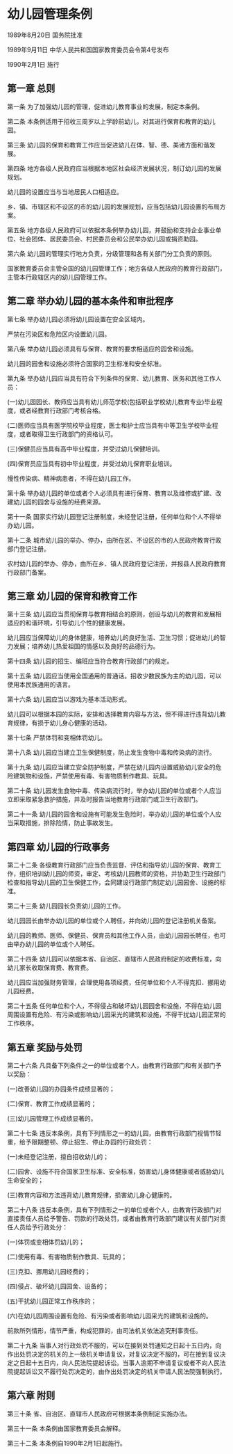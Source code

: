 # 幼儿园管理条例

1989年8月20日 国务院批准　

1989年9月11日 中华人民共和国国家教育委员会令第4号发布　

1990年2月1日 施行

  

## 第一章 总则

第一条 为了加强幼儿园的管理，促进幼儿教育事业的发展，制定本条例。

第二条 本条例适用于招收三周岁以上学龄前幼儿，对其进行保育和教育的幼儿园。

第三条 幼儿园的保育和教育工作应当促进幼儿在体、智、德、美诸方面和谐发展。

第四条 地方各级人民政府应当根据本地区社会经济发展状况，制订幼儿园的发展规划。

幼儿园的设置应当与当地居民人口相适应。

乡、镇、市辖区和不设区的市的幼儿园的发展规划，应当包括幼儿园设置的布局方案。

第五条 地方各级人民政府可以依据本条例举办幼儿园，并鼓励和支持企业事业单位、社会团体、居民委员会、村民委员会和公民举办幼儿园或捐资助园。

第六条 幼儿园的管理实行地方负责，分级管理和各有关部门分工负责的原则。

国家教育委员会主管全国的幼儿园管理工作；地方各级人民政府的教育行政部门，主管本行政辖区内的幼儿园管理工作。

## 第二章 举办幼儿园的基本条件和审批程序

第七条 举办幼儿园必须将幼儿园设置在安全区域内。

严禁在污染区和危险区内设置幼儿园。

第八条 举办幼儿园必须具有与保育、教育的要求相适应的园舍和设施。

幼儿园的园舍和设施必须符合国家的卫生标准和安全标准。

第九条 举办幼儿园应当具有符合下列条件的保育、幼儿教育、医务和其他工作人员：

(一)幼儿园园长、教师应当具有幼儿师范学校(包括职业学校幼儿教育专业)毕业程度，或者经教育行政部门考核合格。

(二)医师应当具有医学院校毕业程度，医士和护士应当具有中等卫生学校毕业程度，或者取得卫生行政部门的资格认可。

(三)保健员应当具有高中毕业程度，并受过幼儿保健培训。

(四)保育员应当具有初中毕业程度，并受过幼儿保育职业培训。

慢性传染病、精神病患者，不得在幼儿园工作。

第十条 举办幼儿园的单位或者个人必须具有进行保育、教育以及维修或扩建、改建幼儿园的园舍与设施的经费来源。

第十一条 国家实行幼儿园登记注册制度，未经登记注册，任何单位和个人不得举办幼儿园。

第十二条 城市幼儿园的举办、停办，由所在区、不设区的市的人民政府教育行政部门登记注册。

农村幼儿园的举办、停办，由所在乡、镇人民政府登记注册，并报县人民政府教育行政部门备案。

## 第三章 幼儿园的保育和教育工作

第十三条 幼儿园应当贯彻保育与教育相结合的原则，创设与幼儿的教育和发展相适应的和谐环境，引导幼儿个性的健康发展。

幼儿园应当保障幼儿的身体健康，培养幼儿的良好生活、卫生习惯；促进幼儿的智力发展；培养幼儿热爱祖国的情感以及良好的品德行为。

第十四条 幼儿园的招生、编班应当符合教育行政部门的规定。

第十五条 幼儿园应当使用全国通用的普通话。招收少数民族为主的幼儿园，可以使用本民族通用的语言。

第十六条 幼儿园应当以游戏为基本活动形式。

幼儿园可以根据本园的实际，安排和选择教育内容与方法，但不得进行违背幼儿教育规律，有损于幼儿身心健康的活动。

第十七条 严禁体罚和变相体罚幼儿。

第十八条 幼儿园应当建立卫生保健制度，防止发生食物中毒和传染病的流行。

第十九条 幼儿园应当建立安全防护制度，严禁在幼儿园内设置威胁幼儿安全的危险建筑物和设施，严禁使用有毒、有害物质制作教具、玩具。

第二十条 幼儿园发生食物中毒、传染病流行时，举办幼儿园的单位或者个人应当立即采取紧急救护措施，并及时报告当地教育行政部门或卫生行政部门。

第二十一条 幼儿园的园舍和设施有可能发生危险时，举办幼儿园的单位或个人应当采取措施，排除险情，防止事故发生。

## 第四章 幼儿园的行政事务

第二十二条 各级教育行政部门应当负责监督、评估和指导幼儿园的保育、教育工作，组织培训幼儿园的师资，审定、考核幼儿园教师的资格，并协助卫生行政部门检查和指导幼儿园的卫生保健工作，会同建设行政部门制定幼儿园园舍、设施的标准。

第二十三条 幼儿园园长负责幼儿园的工作。

幼儿园园长由举办幼儿园的单位或个人聘任，并向幼儿园的登记注册机关备案。

幼儿园的教师、医师、保健员、保育员和其他工作人员，由幼儿园园长聘任，也可由举办幼儿园的单位或个人聘任。

第二十四条 幼儿园可以依据本省、自治区、直辖市人民政府制定的收费标准，向幼儿家长收取保育费、教育费。

幼儿园应当加强财务管理，合理使用各项经费，任何单位和个人不得克扣、挪用幼儿园经费。

第二十五条 任何单位和个人，不得侵占和破坏幼儿园园舍和设施，不得在幼儿园周围设置有危险、有污染或影响幼儿园采光的建筑和设施，不得干扰幼儿园正常的工作秩序。

## 第五章 奖励与处罚

第二十六条 凡具备下列条件之一的单位或者个人，由教育行政部门和有关部门予以奖励：

(一)改善幼儿园的办园条件成绩显著的；

(二)保育、教育工作成绩显著的；

(三)幼儿园管理工作成绩显著的。

第二十七条 违反本条例，具有下列情形之一的幼儿园，由教育行政部门视情节轻重，给予限期整顿、停止招生、停止办园的行政处罚：

(一)未经登记注册，擅自招收幼儿的；

(二)园舍、设施不符合国家卫生标准、安全标准，妨害幼儿身体健康或者威胁幼儿生命安全的；

(三)教育内容和方法违背幼儿教育规律，损害幼儿身心健康的。

第二十八条 违反本条例，具有下列情形之一的单位或者个人，由教育行政部门对直接责任人员给予警告、罚款的行政处罚，或者由教育行政部门建议有关部门对责任人员给予行政处分：

(一)体罚或变相体罚幼儿的；

(二)使用有毒、有害物质制作教具、玩具的；

(三)克扣、挪用幼儿园经费的；

(四)侵占、破坏幼儿园园舍、设备的；

(五)干扰幼儿园正常工作秩序的；

(六)在幼儿园周围设置有危险、有污染或者影响幼儿园采光的建筑和设施的。

前款所列情形，情节严重，构成犯罪的，由司法机关依法追究刑事责任。

第二十九条 当事人对行政处罚不服的，可以在接到处罚通知之日起十五日内，向作出处罚决定的机关的上一级机关申请复议，对复议决定不服的，可在接到复议决定之日起十五日内，向人民法院提起诉讼。当事人逾期不申请复议或者不向人民法院提起诉讼又不履行处罚决定的，由作出处罚决定的机关申请人民法院强制执行。

## 第六章 附则

第三十条 省、自治区、直辖市人民政府可根据本条例制定实施办法。

第三十一条 本条例由国家教育委员会解释。

第三十二条 本条例自1990年2月1日起施行。